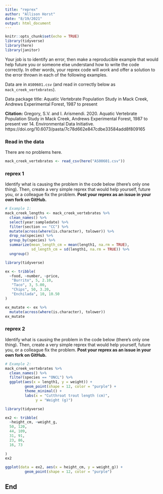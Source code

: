 ```yaml
---
title: "reprex"
author: "Allison Horst"
date: "8/19/2021"
output: html_document
---
```


```r
knitr::opts_chunk$set(echo = TRUE)
library(tidyverse)
library(here)
library(janitor)
```

Your job is to identify an error, then make a reproducible example that would help future you or someone else understand how to write the code correctly. In other words, your reprex code will *work* and offer a solution to the error thrown in each of the following examples. 

Data are in `AS00601.csv` (and read in correctly below as `mack_creek_vertebrates`). 

Data package title: Aquatic Vertebrate Population Study in Mack Creek, Andrews Experimental Forest, 1987 to present

**Citation:** Gregory, S.V. and I. Arismendi. 2020. Aquatic Vertebrate Population Study in Mack Creek, Andrews Experimental Forest, 1987 to present ver 14. Environmental Data Initiative. https://doi.org/10.6073/pasta/7c78d662e847cdbe33584add8f809165

### Read in the data 

There are no problems here. 
```r
mack_creek_vertebrates <- read_csv(here("AS00601.csv"))
```

### reprex 1

Identify what is causing the problem in the code below (there's only one thing). Then, create a very simple reprex that would help yourself, future you, or a colleague fix the problem. **Post your reprex as an issue in your own fork on GitHub.**

```r
# Example 1: 
mack_creek_lengths <- mack_creek_vertebrates %>% 
  clean_names() %>% 
  select(year:sampledate) %>% 
  filter(section == "CC") %>% 
  mutate(across(where(is.character), tolower)) %>% 
  drop_na(species) %>% 
  group_by(species) %>% 
  summarize(mean_length_cm = mean(length1, na.rm = TRUE),
            sd_length_cm = sd(length1, na.rm = TRUE)) %>% 
  ungroup()

library(tidyverse)

ex <- tribble(
  ~food, ~number, ~price,
   "Burrito", 5, 2.10,
   "Taco", 3, 5.00,
   "Chips", 50, 3.20,
   "Enchilada", 10, 10.50
)

ex_mutate <- ex %>% 
  mutate(across(where(is.character), tolower))
ex_mutate
```

### reprex 2

Identify what is causing the problem in the code below (there's only one thing). Then, create a very simple reprex that would help yourself, future you, or a colleague fix the problem. **Post your reprex as an issue in your own fork on GitHub.**

```r
# Example 2:
mack_creek_vertebrates %>% 
  clean_names() %>% 
  filter(species == "ONCL") %>% 
  ggplot(aes(x = length1, y = weight)) +
         geom_point(shape = 12, color = "purple") +
         theme_minimal() +
         labs(x = "Cutthroat trout length (cm)",
              y = "Weight (g)")
```

```r
library(tidyverse)

ex2 <- tribble(
  ~height_cm, ~weight_g,
  50, 120,
  44, 109,
  31, 91,
  23, 86,
  16, 73
  
)
ex2

ggplot(data = ex2, aes(x = height_cm, y = weight_g)) +
         geom_point(shape = 12, color = "purple")

```


## End